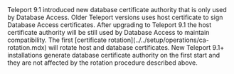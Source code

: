 <Admonition type="note" title="Certificate Rotation">
  Teleport 9.1 introduced new database certificate authority that is only used by Database Access.
  Older Teleport versions uses host certificate to sign Database Access certificates.
  After upgrading to Teleport 9.1 the host certificate authority will be still used by Database Access to maintain compatibility.
  The first [certificate rotation](../../setup/operations/ca-rotation.mdx) will rotate host and database certificates.
  New Teleport 9.1+ installations generate database certificate authority on the first start and they are not affected
  by the rotation procedure described above.
</Admonition>
